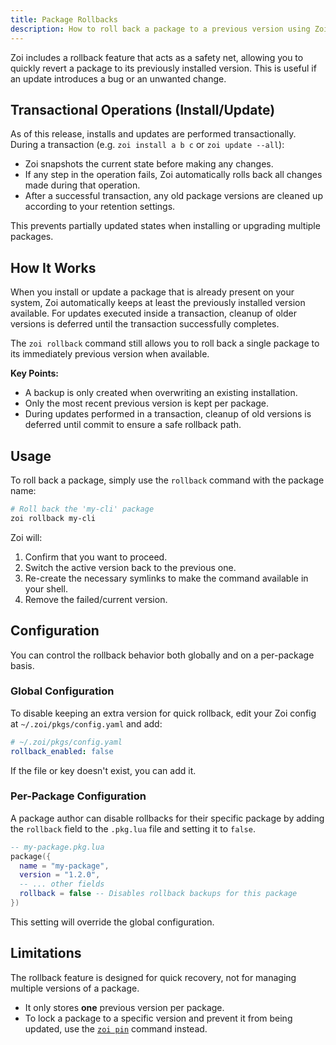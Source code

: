 ```yaml
---
title: Package Rollbacks
description: How to roll back a package to a previous version using Zoi.
---
```


Zoi includes a rollback feature that acts as a safety net, allowing you to quickly revert a package to its previously installed version. This is useful if an update introduces a bug or an unwanted change.

## Transactional Operations (Install/Update)

As of this release, installs and updates are performed transactionally. During a transaction (e.g. `zoi install a b c` or `zoi update --all`):

- Zoi snapshots the current state before making any changes.
- If any step in the operation fails, Zoi automatically rolls back all changes made during that operation.
- After a successful transaction, any old package versions are cleaned up according to your retention settings.

This prevents partially updated states when installing or upgrading multiple packages.

## How It Works

When you install or update a package that is already present on your system, Zoi automatically keeps at least the previously installed version available. For updates executed inside a transaction, cleanup of older versions is deferred until the transaction successfully completes.

The `zoi rollback` command still allows you to roll back a single package to its immediately previous version when available.

**Key Points:**

- A backup is only created when overwriting an existing installation.
- Only the most recent previous version is kept per package.
- During updates performed in a transaction, cleanup of old versions is deferred until commit to ensure a safe rollback path.

## Usage

To roll back a package, simply use the `rollback` command with the package name:

```sh
# Roll back the 'my-cli' package
zoi rollback my-cli
```

Zoi will:

1. Confirm that you want to proceed.
2. Switch the active version back to the previous one.
3. Re-create the necessary symlinks to make the command available in your shell.
4. Remove the failed/current version.

## Configuration

You can control the rollback behavior both globally and on a per-package basis.

### Global Configuration

To disable keeping an extra version for quick rollback, edit your Zoi config at `~/.zoi/pkgs/config.yaml` and add:

```yaml
# ~/.zoi/pkgs/config.yaml
rollback_enabled: false
```

If the file or key doesn't exist, you can add it.

### Per-Package Configuration

A package author can disable rollbacks for their specific package by adding the `rollback` field to the `.pkg.lua` file and setting it to `false`.

```lua
-- my-package.pkg.lua
package({
  name = "my-package",
  version = "1.2.0",
  -- ... other fields
  rollback = false -- Disables rollback backups for this package
})
```

This setting will override the global configuration.

## Limitations

The rollback feature is designed for quick recovery, not for managing multiple versions of a package.

- It only stores **one** previous version per package.
- To lock a package to a specific version and prevent it from being updated, use the [`zoi pin`](/docs/zds/zoi) command instead.
